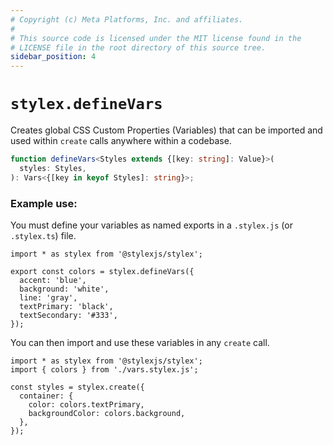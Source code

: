 ```yaml
---
# Copyright (c) Meta Platforms, Inc. and affiliates.
#
# This source code is licensed under the MIT license found in the
# LICENSE file in the root directory of this source tree.
sidebar_position: 4
---
```


# `stylex.defineVars`

Creates global CSS Custom Properties (Variables) that can be imported and used
within `create` calls anywhere within a codebase.

```ts
function defineVars<Styles extends {[key: string]: Value}>(
  styles: Styles,
): Vars<{[key in keyof Styles]: string}>;
```

### Example use:

You must define your variables as named exports in a `.stylex.js` (or
`.stylex.ts`) file.

```tsx title="vars.stylex.js"
import * as stylex from '@stylexjs/stylex';

export const colors = stylex.defineVars({
  accent: 'blue',
  background: 'white',
  line: 'gray',
  textPrimary: 'black',
  textSecondary: '#333',
});
```

You can then import and use these variables in any `create` call.

```tsx
import * as stylex from '@stylexjs/stylex';
import { colors } from './vars.stylex.js';

const styles = stylex.create({
  container: {
    color: colors.textPrimary,
    backgroundColor: colors.background,
  },
});
```
